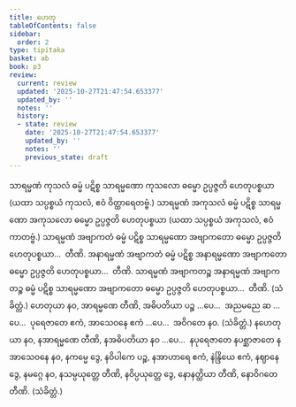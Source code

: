 ```yaml
---
title: ဟေတု
tableOfContents: false
sidebar:
  order: 2
type: tipitaka
basket: ab
book: p3
review:
  current: review
  updated: '2025-10-27T21:47:54.653377'
  updated_by: ''
  notes: ''
  history:
  - state: review
    date: '2025-10-27T21:47:54.653377'
    updated_by: ''
    notes: ''
    previous_state: draft
---
```



<ReviewStatus review={frontmatter.review} showDetails={true} />

<HypothesisAnnotation frontmatter={frontmatter} />

<DynamicBreadcrumb />

<Division number="1" book="p3" e="ch" v="39" p="395">

<Paragraph number="2019" book="p3">
သာရမ္မဏံ ကုသလံ ဓမ္မံ ပဋိစ္စ သာရမ္မဏော ကုသလော ဓမ္မော ဥပ္ပဇ္ဇတိ ဟေတုပစ္စယာ (ယထာ သပ္ပစ္စယံ ကုသလံ, ဧဝံ ဝိတ္ထာရေတဗ္ဗံ.)
</Paragraph>

</Division>
<Division number="2" book="p3" e="ch" v="39" p="390">

<Paragraph number="2020" book="p3">
သာရမ္မဏံ အကုသလံ ဓမ္မံ ပဋိစ္စ သာရမ္မဏော အကုသလော ဓမ္မော ဥပ္ပဇ္ဇတိ ဟေတုပစ္စယာ (ယထာ သပ္ပစ္စယံ အကုသလံ, ဧဝံ ကာတဗ္ဗံ.)
</Paragraph>

</Division>
<Division number="3" book="p3" e="ch" v="39" p="395">

<Paragraph number="2021" book="p3">
သာရမ္မဏံ အဗျာကတံ ဓမ္မံ ပဋိစ္စ သာရမ္မဏော အဗျာကတော ဓမ္မော ဥပ္ပဇ္ဇတိ ဟေတုပစ္စယာ…  တီဏိ.
</Paragraph>

<Paragraph number="2022" book="p3">
အနာရမ္မဏံ အဗျာကတံ ဓမ္မံ ပဋိစ္စ အနာရမ္မဏော အဗျာကတော ဓမ္မော ဥပ္ပဇ္ဇတိ ဟေတုပစ္စယာ…  တီဏိ.
</Paragraph>

<Paragraph number="2023" book="p3">
သာရမ္မဏံ အဗျာကတဉ္စ အနာရမ္မဏံ အဗျာကတဉ္စ ဓမ္မံ ပဋိစ္စ သာရမ္မဏော အဗျာကတော ဓမ္မော ဥပ္ပဇ္ဇတိ ဟေတုပစ္စယာ…  တီဏိ. (သံခိတ္တံ.)
</Paragraph>

</Division>
<Division number="4" book="p3" e="ch" v="39" p="395">

<Paragraph number="2024" book="p3">
ဟေတုယာ နဝ, အာရမ္မဏေ တီဏိ, အဓိပတိယာ ပဉ္စ …ပေ…  အညမညေ ဆ …ပေ…  ပုရေဇာတေ ဧကံ, အာသေဝနေ ဧကံ …ပေ…  အဝိဂတေ နဝ. (သံခိတ္တံ.)
</Paragraph>

<Paragraph number="2025" book="p3">
နဟေတုယာ နဝ, နအာရမ္မဏေ တီဏိ, နအဓိပတိယာ နဝ …ပေ…  နပုရေဇာတေ နပစ္ဆာဇာတေ နအာသေဝနေ နဝ, နကမ္မေ ဒွေ, နဝိပါကေ ပဉ္စ, နအာဟာရေ ဧကံ, နဲန္ဒြိယေ ဧကံ, နဈာနေ ဒွေ, နမဂ္ဂေ နဝ, နသမ္ပယုတ္တေ တီဏိ, နဝိပ္ပယုတ္တေ ဒွေ, နောနတ္ထိယာ တီဏိ, နောဝိဂတေ တီဏိ. (သံခိတ္တံ.)
</Paragraph>
</Division>